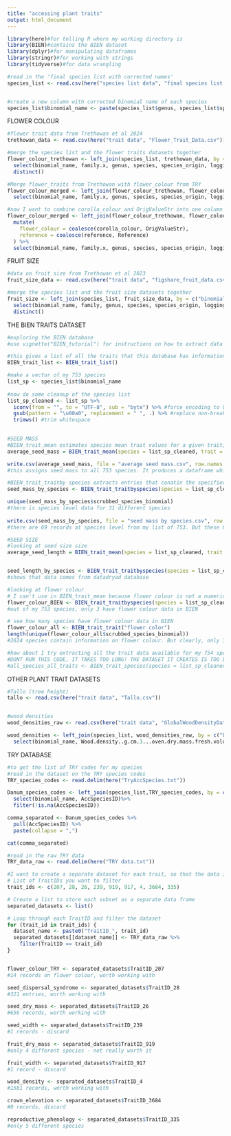 ```yaml
---
title: "accessing plant traits"
output: html_document
---
```


```r
library(here)#for telling R where my working directory is
library(BIEN)#contains the BIEN dataset
library(dplyr)#for manipulating dataframes
library(stringr)#for working with strings
library(tidyverse)#for data wrangling
```

```r
#read in the 'final species list with corrected names'
species_list <- read.csv(here("species list data", "final species list corrected and cleaned.csv"))


#create a new column with corrected binomial name of each species
species_list$binomial_name <- paste(species_list$genus, species_list$species)
```

FLOWER COLOUR 

```r
#flower trait data from Trethowan et al 2024
trethowan_data <- read.csv(here("trait data", "Flower_Trait_Data.csv"))

#merge the species list and the flower traits datasets together
flower_colour_trethowan <- left_join(species_list, trethowan_data, by = c("binomial_name" = "species")) %>%
  select(binomial_name, family.x, genus, species, species_origin, logging_status, corolla_colour, reference) %>% 
  distinct()

#Merge flower_traits from Trethowan with flower_colour from TRY
flower_colour_merged <- left_join(flower_colour_trethowan, flower_colour_TRY, by = c("binomial_name" = "AccSpeciesName")) %>%
  select(binomial_name, family.x, genus, species, species_origin, logging_status, corolla_colour, reference, OrigValueStr, Reference)

#now I want to combine corolla_colour and OrigValueStr into one column called flower_colour, and combined reference and Reference into one column called reference
flower_colour_merged <- left_join(flower_colour_trethowan, flower_colour_TRY, by = c("binomial_name" = "AccSpeciesName")) %>%
  mutate(
    flower_colour = coalesce(corolla_colour, OrigValueStr),
    reference = coalesce(reference, Reference)
  ) %>%
  select(binomial_name, family.x, genus, species, species_origin, logging_status, flower_colour, reference)

```

FRUIT SIZE

```r
#data on fruit size from Trethowan et al 2023
fruit_size_data <- read.csv(here("trait data", "figshare_fruit_data.csv"))

#merge the species list and the fruit size datasets together
fruit_size <- left_join(species_list, fruit_size_data, by = c("binomial_name" = "species")) %>%
  select(binomial_name, family, genus, species, species_origin, logging_status, fruit_size_mm, fruit_size_min_mm, reference)%>%
  distinct()

```



THE BIEN TRAITS DATASET
```r
#exploring the BIEN database
#use vignette("BIEN_tutorial") for instructions on how to extract data from the database

#this gives a list of all the traits that this database has information on - 54 different traits.
BIEN_trait_list <- BIEN_trait_list()

#make a vector of my 753 species
list_sp <- species_list$binomial_name 
  
#now do some cleanup of the species list  
list_sp_cleaned <- list_sp %>%
  iconv(from = "", to = "UTF-8", sub = "byte") %>% #force encoding to UTF-8 and replace non-convertible characters
  gsub(pattern = "\u00a0", replacement = " ", .) %>% #replace non-breaking space (\u00a0)
  trimws() #trim whitespace
 
``` 


```r
#SEED MASS
#BIEN_trait_mean estimates species mean trait values for a given trait, using Genus or Family level data where species level data is absent
average_seed_mass = BIEN_trait_mean(species = list_sp_cleaned, trait = "seed mass")

write.csv(average_seed_mass, file = "average seed mass.csv", row.names = FALSE)
#this assigns seed mass to all 753 species. It produces a dataframe which tells you the mean seed mass, the level used (family, genus or species) and the sample size used to produce that mean.

#BIEN_trait_traitby species extracts entries that conatin the specified species and traits. So this extracts the records only for the species that match exactly. If a species does not match, then it does not produce an estimate based on Genus or Family level
seed_mass_by_species <- BIEN_trait_traitbyspecies(species = list_sp_cleaned, trait = "seed mass")

unique(seed_mass_by_species$scrubbed_species_binomial)
#there is species level data for 31 different species
  
write.csv(seed_mass_by_species, file = "seed mass by species.csv", row.names = FALSE)
#there are 69 records at species level from my list of 753. But these 69 records are not necessarily 69 different species. some species appear to have more than one record. This dataset shows that the seed mas is the average seed mass of 1000 seed, and that most of the data come from SID (Seed Information Database) from kew gardens. 
```


```r
#SEED SIZE
#looking at seed size size
average_seed_length = BIEN_trait_mean(species = list_sp_cleaned, trait = "seed length")


seed_length_by_species <- BIEN_trait_traitbyspecies(species = list_sp_cleaned, trait = "seed length")
#shows that data comes from datadryad database
```


```r
#looking at flower colour
# I can't use in BIEN_trait_mean because flower colour is not a numerical variable - it is categorical.
flower_colour_BIEN <- BIEN_trait_traitbyspecies(species = list_sp_cleaned, trait = "flower color")
#out of my 753 species, only 3 have flower colour data in BIEN

# see how many species have flower colour data in BIEN
flower_colour_all <- BIEN_trait_trait("flower color")
length(unique(flower_colour_all$scrubbed_species_binomial))  
#2624 species contain information on flower colour. But clearly, only 3 of these are in my Danum dataset.

```

```r
#how about I try extracting all the trait data available for my 754 species?
#DONT RUN THIS CODE, IT TAKES TOO LONG! THE DATASET IT CREATES IS TOO LARGE!
#all_species_all_traits <- BIEN_trait_species(species = list_sp_cleaned)

```



OTHER PLANT TRAIT DATASETS
```r
#Tallo (tree height)
tallo <- read.csv(here("trait data", "Tallo.csv"))


#wood densities
wood_densities_raw <- read.csv(here("trait data", "GlobalWoodDensityDatabase.csv"))

wood_densities <- left_join(species_list, wood_densities_raw, by = c("binomial_name" = "Binomial")) %>%
  select(binomial_name, Wood.density..g.cm.3...oven.dry.mass.fresh.volume)
```


TRY DATABASE
```r
#to get the list of TRY codes for my species
#read in the dataset on the TRY species codes
TRY_species_codes <- read.delim(here("TryAccSpecies.txt"))

Danum_species_codes <- left_join(species_list,TRY_species_codes, by = c("binomial_name" = "AccSpeciesName")) %>%
  select(binomial_name, AccSpeciesID)%>%
  filter(!is.na(AccSpeciesID))

comma_separated <- Danum_species_codes %>%
  pull(AccSpeciesID) %>%
  paste(collapse = ",")

cat(comma_separated)
```


```r
#read in the raw TRY data
TRY_data_raw <- read.delim(here("TRY data.txt"))
```

```r
#I want to create a separate dataset for each trait, so that the data is easier to handle
# List of TraitIDs you want to filter
trait_ids <- c(207, 28, 26, 239, 919, 917, 4, 3684, 335)

# Create a list to store each subset as a separate data frame
separated_datasets <- list()

# Loop through each TraitID and filter the dataset
for (trait_id in trait_ids) {
  dataset_name <- paste0("TraitID_", trait_id)
  separated_datasets[[dataset_name]] <- TRY_data_raw %>%
    filter(TraitID == trait_id)
}


flower_colour_TRY <- separated_datasets$TraitID_207
#14 records on flower colour, worth working with 

seed_dispersal_syndrome <- separated_datasets$TraitID_28
#321 entries, worth working with 

seed_dry_mass <- separated_datasets$TraitID_26
#656 records, worth working with 

seed_width <- separated_datasets$TraitID_239
#1 records - discard

fruit_dry_mass <- separated_datasets$TraitID_919
#only 4 different species - not really worth it

fruit_width <- separated_datasets$TraitID_917
#1 record - discard

wood_density <- separated_datasets$TraitID_4
#1581 records, worth working with 

crown_elevation <- separated_datasets$TraitID_3684
#0 records, discard

reproductive_phenology <- separated_datasets$TraitID_335
#only 5 different species
```




